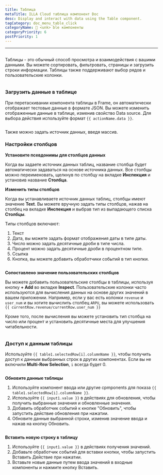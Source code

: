```yaml
---
title: Таблица
metaTitle: ILLA Cloud таблица компонент Doc
desc: Display and interact with data using the Table component.
tagCategory: doc_menu_table_click
categoryName: 🧬 <unk> ble компоненты
categoryPriority: 6
postPriority: 1
---
```


* * *

## <h2 hidden>Table</h2>

Таблицы - это обычный способ просмотра и взаимодействия с вашими данными. Вы можете сортировать, фильтровать, страницы и загрузить строки информации. Таблицы также поддерживают выбор рядов и пользовательские колонки.

<img
  src='https://cdn.illacloud.com/official-website/img/docs/assemble/table.png'
  alt=""
/>

### Загрузить данные в таблице

При перетаскивании компонента таблицы в Frame, он автоматически отображает тестовые данные в формате JSON. Вы можете изменить отображенные данные в таблице, изменив свойство Data source. Для выбора действия используйте формат `{{ actionName.data }}`.

<img
  src='https://cdn.illacloud.com/official-website/img/docs/assemble/table1.png'
  alt=""
/>

Также можно задать источник данных, введя массив.

### Настройки столбцов

**Установите псевдонимы для столбцов данных**

Когда вы задаете источник данных таблиц, название столбца будет автоматически задаваться на основе источника данных. Все столбцы можно переименовать, щелкнув по столбцу на вкладке **Инспекция** и установив название **Столбца**.

**Изменить типы столбцов**

Когда вы устанавливаете источник данных таблиц, столбцы имеют значение **Text**. Вы можете вручную задать типы столбцов, нажав на столбец на вкладке **Инспекция** и выбрав тип из выпадающего списка **Столбцы**.

Типы столбцов включают:

1.  Текст
2.  Дата, вы можете задать формат отображения даты в типе даты.
3.  Число можно задать десятичные дроби в типе числа.
4.  Процент можно задать десятичные дроби в процентном типе.
5.  Ссылка
6.  Кнопка, вы можете добавить обработчики событий в тип кнопки.

<img
  src='https://cdn.illacloud.com/official-website/img/docs/assemble/table2.png'
  alt=""
/>

**Сопоставлено значение пользовательских столбцов**

Вы можете добавить пользовательские столбцы в таблицы, используя кнопку **+ Add** во вкладке **Inspect**. Пользовательские колонки часто используются для вычисления данных на основе других значений в вашем приложении. Например, если у вас есть колонки `revenue` и `user_num` и вы хотите вычислить столбец `ARPU`, вы можете использовать `{{ currentRow.revenue/currentRow.user_num }}`

Кроме того, после вычисления вы можете установить тип столбца на число или процент и установить десятичные места для улучшения читабельности.

<img
  src='https://cdn.illacloud.com/official-website/img/docs/assemble/table3.png'
  alt=""
/>

### Доступ к данным таблицы

Используйте `{{ table1.selectedRow[i].columnName }}`, чтобы получить доступ к данным выбранных строк в других компонентах. Если вы не включили **Multi-Row Selection**, `i` всегда будет 0.

<img
  src='https://cdn.illacloud.com/official-website/img/docs/assemble/table4.png'
  alt=""
/>

**Обновите данные таблицы**

1.  Используйте компонент ввода или другие cpmponents для показа `{{ table1.selectedRow[i].columnName }}`.
2.  Используйте `{{ input1.value }}` в действиях для обновления, чтобы получить выбранные значения и обновленные значения.
3.  Добавить обработчик событий к кнопке "Обновить", чтобы запустить действие обновления при нажатии.
4.  Обновите данные выбранной строки, изменив значение ввода и нажав на кнопку Обновить.

<img
  src='https://cdn.illacloud.com/official-website/img/docs/assemble/table5.png'
  alt=""
/>

**Вставить новую строку в таблицу**

1.  Используйте `{{ input1.value }}` в действиях получения значений.
2.  Добавьте обработчик событий для вставки кнопки, чтобы запустить Вставить Действие при нажатии.
3.  Вставьте новые данные путем ввода значений в входные компоненты и нажмите кнопку Вставить.

<img
  src='https://cdn.illacloud.com/official-website/img/docs/assemble/table6.png'
  alt=""
/>
